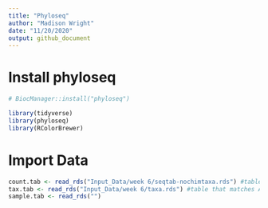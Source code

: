 ```yaml
---
title: "Phyloseq"
author: "Madison Wright"
date: "11/20/2020"
output: github_document
---
```


# Install phyloseq
```r
# BiocManager::install("phyloseq")
```

```r
library(tidyverse) 
library(phyloseq)
library(RColorBrewer)
```

# Import Data
```r
count.tab <- read_rds("Input_Data/week 6/seqtab-nochimtaxa.rds") #table of counts for each sequence in each sample
tax.tab <- read_rds("Input_Data/week 6/taxa.rds") #table that matches ASV to sequence
sample.tab <- read_rds("")
```







